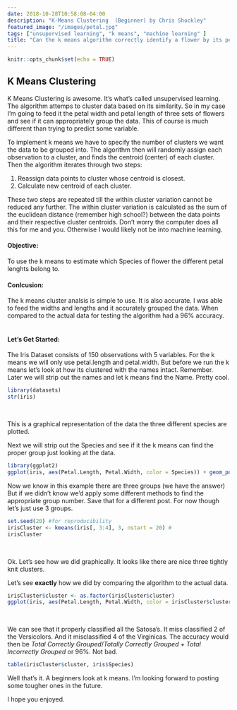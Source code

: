 ```yaml
---
date: 2018-10-28T10:58:08-04:00
description: "K-Means Clustering  (Beginner) by Chris Shockley"
featured_image: "/images/petal.jpg"
tags: ["unsupervised learning", "k means", "machine learning" ]
title: "Can the k means algorithm correctly identify a flower by its petal length and width?"
---
```


```r
knitr::opts_chunk$set(echo = TRUE)
```



## K Means Clustering

K Means Clustering is awesome.  It's what's called unsupervised learning.  The algorithm attemps to cluster data based on its similarity. So in my case I'm going to feed it the petal width and petal length of three sets of flowers and see if it can appropriately group the data. This of course is much different than trying to predict some variable.  


To implement k means we have to specify the number of clusters we want the data to be grouped into.  The algorithm then will randomly assign each observation to a cluster, and finds the centroid (center) of each cluster.  Then the algorithm iterates through two steps:

1. Reassign data points to cluster whose centroid is closest.
2. Calculate new centroid of each cluster.

These two steps are repeated till the within cluster variation cannot be reduced any further.  The within cluster variation is calculated as the sum of the euclidean distance (remember high school?) between the data points and their respective cluster centroids.  Don't worry the computer does all this for me and you.  Otherwise I would likely not be into machine learning. 
<br>

#### **Objective:**  

To use the k means to estimate which Species of flower the different  petal lenghts belong to.
<br>

#### **Conlcusion:**

The k means cluster analsis is simple to use.  It is also accurate.  I was able to feed the widths and lengths and it accurately grouped the data.  When compared to the actual data for testing the algorithm had a 96% accuracy.  
<br>

#### **Let's Get Started:**

The Iris Dataset consists of 150 observations with 5 variables.  For the k means we will only use petal.length and petal.width.  But before we run the k means let's look at how its clustered with the names intact.  Remember.  Later we will strip out the names and let k means find the Name.  Pretty cool.


```r
library(datasets)
str(iris)
```
<br>

This is a graphical representation of the data the three different species are plotted.  

Next we will strip out the Species and see if it the k means can find the proper group just looking at the data.
```r
library(ggplot2)
ggplot(iris, aes(Petal.Length, Petal.Width, color = Species)) + geom_point()
```

Now we know in this example there are three groups (we have the answer)  But if we didn't know we'd apply some different methods to find the appropriate group number.  Save that for a different post.  For now though let's just use 3 groups.  

```r
set.seed(20) #for reproducibility
irisCluster <- kmeans(iris[, 3:4], 3, nstart = 20) #
irisCluster
```
<br>

Ok.  Let's see how we did graphically.  It looks like there are nice three tightly knit clusters.  

Let's see **exactly** how we did by comparing the algorithm to the actual data.

```r
irisCluster$cluster <- as.factor(irisCluster$cluster)
ggplot(iris, aes(Petal.Length, Petal.Width, color = irisCluster$cluster)) + geom_point()
```
<br>

We can see that it properly classified all the Satosa's.  It miss classified 2 of the Versicolors.  And it misclassified 4 of the Virginicas.  The accuracy would then be *Total Correctly Grouped*/*Totally Correctly Grouped + Total Incorrectly Grouped*  or 96%.  Not bad. 
```r
table(irisCluster$cluster, iris$Species)
```


Well that's it.  A beginners look at k means.  I'm looking forward to posting some tougher ones in the future.  

I hope you enjoyed.






